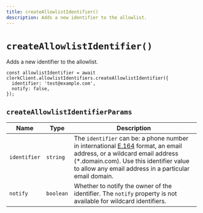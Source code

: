 ```yaml
---
title: createAllowlistIdentifier()
description: Adds a new identifier to the allowlist.
---
```


# `createAllowlistIdentifier()`

Adds a new identifier to the allowlist.

```tsx
const allowlistIdentifier = await clerkClient.allowlistIdentifiers.createAllowlistIdentifier({
  identifier: 'test@example.com',
  notify: false,
});
```

## `createAllowlistIdentifierParams`

| Name | Type | Description |
| --- | --- | --- |
| `identifier` | `string` | The `identifier` can be: a phone number in international [E.164](https://en.wikipedia.org/wiki/E.164) format, an email address, or a wildcard email address (*.domain.com). Use this identifier value to allow any email address in a particular email domain. |
| `notify` | `boolean` | Whether to notify the owner of the identifier. The `notify` property is not available for wildcard identifiers. |